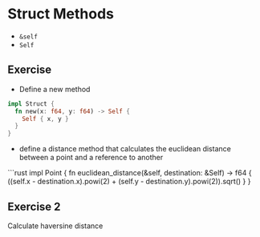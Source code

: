 # Struct Methods

- `&self`
- `Self`


## Exercise

- Define a new method


```rust
impl Struct {
  fn new(x: f64, y: f64) -> Self {
    Self { x, y }
  }
}
```

- define a distance method that calculates the euclidean distance between a point and a reference to another

```rust
impl Point {
    fn euclidean_distance(&self, destination: &Self) -> f64 {
        ((self.x - destination.x).powi(2) + (self.y - destination.y).powi(2)).sqrt()
    }
}

## Exercise 2

Calculate haversine distance
